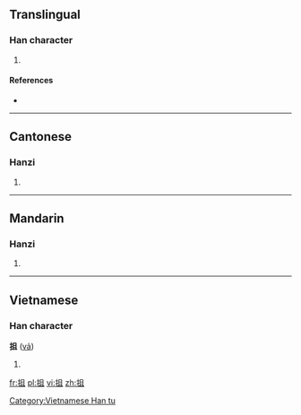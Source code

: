 ==Translingual==

===Han character===
{{Han char|rn=64|rad=手|as=05|sn=8|four=5701<sub>0</sub>|canj=手月一 (QBM)}}

# {{defn|Han|sort=手05}}

====References====
* {{Han ref|kx=0423.050|dkj=11914|dj=0771.030|hdz=31851.060|uh=62AF|ud=25263|bh=CCBC|bd=52412}}

----

==Cantonese==

===Hanzi===
{{yue-hanzi|jyut=ce2|y=che2}}

# {{defn|lang=yue}}

----

==Mandarin==

===Hanzi===
{{cmn-hanzi|pin=[[zhā]] ([[zha1]])|wg=cha<sup>1</sup>}}

# {{defn|lang=cmn|sort=手05}}

----

==Vietnamese==

===Han character===
'''抯''' ([[vả]])

# {{defn|lang=vi}}

[[Category:Vietnamese Han tu]]

[[fr:抯]]
[[pl:抯]]
[[vi:抯]]
[[zh:抯]]